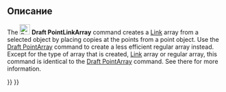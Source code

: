 <languages/>

{{Docnav
|[[Draft_PointArray|PointArray]]
|[[Draft_Edit|Edit]]
|[[Draft_Workbench|Draft]]
|IconL=Draft_PointArray.svg
|IconR=Draft_Edit.svg
|IconC=Workbench_Draft.svg
}}

{{GuiCommand
|Name=Draft PointLinkArray
|MenuLocation=Modification → Array Tools → Point Link Array
|Workbenches=[[Draft_Workbench|Draft]]
|Version=0.19
|SeeAlso=[[Draft_OrthoArray|Draft OrthoArray]], [[Draft_PolarArray|Draft PolarArray]], [[Draft_CircularArray|Draft CircularArray]], [[Draft_PathArray|Draft PathArray]], [[Draft_PathLinkArray|Draft PathLinkArray]], [[Draft_PointArray|Draft PointArray]]
}}

<span id="Description"></span>
== Описание ==

The [[Image:Draft_PointLinkArray.svg|24px]] '''Draft PointLinkArray''' command creates a [[App_Link|Link]] array from a selected object by placing copies at the points from a point object. Use the [[Draft_PointArray|Draft PointArray]] command to create a less efficient regular array instead. Except for the type of array that is created, [[App_Link|Link]] array or regular array, this command is identical to the [[Draft_PointArray|Draft PointArray]] command. See there for more information.


{{Docnav
|[[Draft_PointArray|PointArray]]
|[[Draft_Edit|Edit]]
|[[Draft_Workbench|Draft]]
|IconL=Draft_PointArray.svg
|IconR=Draft_Edit.svg
|IconC=Workbench_Draft.svg
}}

{{Draft Tools navi{{#translation:}}}}
{{Userdocnavi{{#translation:}}}}